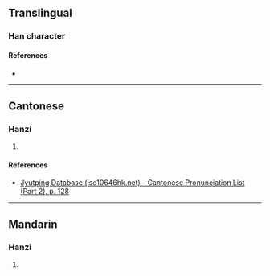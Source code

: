 {{character info/new}}
==Translingual==

===Han character===
{{Han char|rn=75|rad=木|as=07|sn=11|four=40104|canj=DOOG|ids=⿱木坐}}

====References====
* {{Han ref|kx=0527.200|dkj=14820|dj=0916.110|hdz=21217.060|uh=687D|ud=26749|bh=D5D5|bd=54741}}

----

==Cantonese==

===Hanzi===
{{yue-hanzi|jyut=[[wan2]]|y=wan2}}

# {{rfdef|yue|sort=木07}}

====References====
* [http://www.iso10646hk.net/jp/document/download.jsp Jyutping Database (iso10646hk.net) - Cantonese Pronunciation List (Part 2), p. 128]

----

==Mandarin==

===Hanzi===
{{cmn-hanzi|pin=[[wěn]] ([[wen3]])|wg=wen<sup>3</sup>}}

# {{rfdef|cmn|sort=木07}}